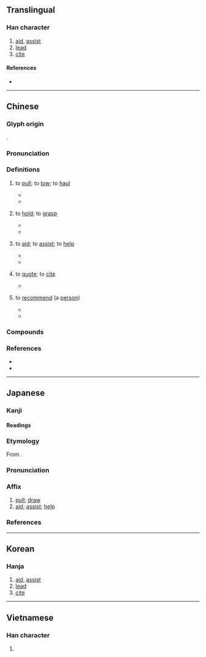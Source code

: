 {{character info}}
==Translingual==

===Han character===
{{Han char|rn=64|rad=手|as=09|sn=12|four=52047|canj=QBME|ids=⿰扌爰}}

# [[aid]], [[assist]]
# [[lead]]
# [[cite]]

====References====
* {{Han ref|kx=0445.020|dkj=31302|dj=0795.180|hdz=31921.050|uh=63F4|ud=25588|bh=B4A9|bd=46249}}

----

==Chinese==
{{zh-forms|alt=愋,爰,楥,𠋠}}

===Glyph origin===
{{Han etym}}
{{Han compound|手|alt1=扌|爰|ls=psc|c1=s|c2=p|t1=hand}}.

===Pronunciation===
{{zh-pron
|m=yuán
|c=wun4,jyun4,jyun6
|h=pfs=
|md=uòng/uông
|md_note=uòng - “to pull”; uông - “to aid”
|mn=qz:oân/tw,xm,zz:oān/twv,xm:hoān/qz:oan/xm,zz:hōaⁿ
|mn_note=oân/oān/hoān - literary; hoāⁿ - vernacular; oan - vernacular (俗)
|mn-t=iêng6
|w=
|mc=y
|oc=y
|cat=v
}}

===Definitions===
{{zh-hanzi}}

# {{zh-o}} to [[pull]]; to [[tow]]; to [[haul]]
#: {{zh-x|攀援|to climb; to clamber; to scale}}
#* {{zh-x|同 爾 兄弟，以 爾 鉤援，與 爾 臨衝，以 伐 崇墉。|ref=Shijing}}
#* {{zh-x|右 撫 劍，左 援 帶，命 驅 之 出。|ref=Zuozhuan}}
# {{zh-o}} to [[hold]]; to [[grasp]]
#* {{zh-x|左 並轡，右 援 枹 而 鼓。|ref=Zuozhuan}}
#* {{zh-x|霾 兩 輪 兮 縶 四 馬，援 玉 枹 兮 擊 鳴鼓。|ref=Chuci}}
# {{zh-no-solo}} to [[aid]]; to [[assist]]; to [[help]]
#: {{zh-x|救援|to rescue}}
#: {{zh-x|援助|to aid}}
#: {{zh-x|援軍|relief troops}}
#* {{zh-x|失 援 必 毙。|ref=Zuozhuan}}
#* {{zh-x|天下 溺，援 之 以 道；嫂 溺，援 之 以 手。|ref=Mengzi}}
# {{zh-o}} to [[quote]]; to [[cite]]
#: {{zh-x|援引|to cite}}
#: {{zh-x|援例|to '''cite''' a convention or precedent}}
#* {{zh-x|援 前 聖 以 制 中 兮，矯 二 主 之 驕奢。|ref=Houhanshu}}
# {{zh-o}} to [[recommend]] (a [[person]])
#* {{zh-x|苟 利 國家 不 求 富貴，其 舉 賢 援 能 有 如此 者。|ref=Liji}}
#* {{zh-x|援 賢 博 施，除 怨 而 無 妨害 人。|ref=Xunzi}}

===Compounds===
{{zh-der|救援|支援|援助|援引|外援|攀援|援交|增援|救援隊|聲援|奧援|援救|馳援|援藏|求援|孤立無援|援助機構|援兵|援助之手|技術援助|援助交際|援交妹|軍事援助|備援|圍城打援|請援|援用|援交小姐|彈盡援絕|阻援|人道救援|後援|援手|無援|畔援|伸出援手|後援會|回援|乞援|婦援會|多歧援喻|投袂援戈|有例可援|援軍|應援|手援天下|援據|援筆立成|接援|援筆而就|援照|援鱉失龜|撣援|援筆立就|援外|援筆|授手援溺|援筆成章|援古證今|援溺振渴|援例|網路援交|糧盡援絕|鉤援|結援|首尾相援|經援|援鄂}}

===References===
* {{R:yue:Hanzi}}
* {{R:twedu|A01630}}

----

==Japanese==
{{ja-kanji forms-IVS
|vs1=01
|vs2=03
|col-vs1=aj
|col-vs2=hdmj
|pic-vs1=U63f4-kyu.svg
|ref={{R:Kanjipedia|0000459000}}
}}

===Kanji===
{{ja-kanji|grade=c|rs=手09}}

====Readings====
{{ja-readings
|goon=えん, おん
|kanon=えん
|kun=たす-ける, ひ-く, たすけ
}}

===Etymology===
{{ja-kanjitab|えん|yomi=on}}
From {{der|ja|ltc|sort=えん|-}} {{ltc-l|援}}.

===Pronunciation===
{{ja-pron|えん|y=on}}

===Affix===
{{ja-pos|affix|えん}}

# [[pull]]; [[draw]]
# [[aid]]; [[assist]]; [[help]]

===References===
<references/>

----

==Korean==

===Hanja===
{{ko-hanja|hangeul=원|eumhun=|rv=won|mr=wŏn|y=wen}}

# [[aid]], [[assist]]
# [[lead]]
# [[cite]]

----

==Vietnamese==

===Han character===
{{vi-readings|reading=viện, vén, vẹn, vẻn, vịn, vin, vờn|rs=手09}}

# {{rfdef|vi}}